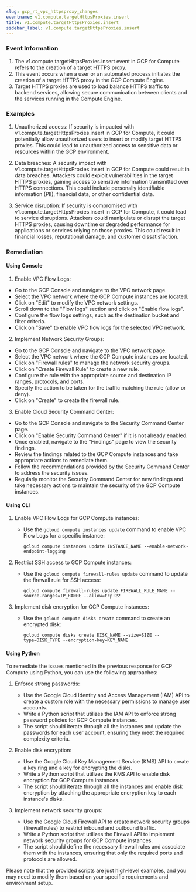 ```yaml
--- 
slug: gcp_rt_vpc_httpsproxy_changes
eventname: v1.compute.targetHttpsProxies.insert
title: v1.compute.targetHttpsProxies.insert
sidebar_label: v1.compute.targetHttpsProxies.insert
---
```

                       
### Event Information

1. The v1.compute.targetHttpsProxies.insert event in GCP for Compute refers to the creation of a target HTTPS proxy. 
2. This event occurs when a user or an automated process initiates the creation of a target HTTPS proxy in the GCP Compute Engine. 
3. Target HTTPS proxies are used to load balance HTTPS traffic to backend services, allowing secure communication between clients and the services running in the Compute Engine.


### Examples

1. Unauthorized access: If security is impacted with v1.compute.targetHttpsProxies.insert in GCP for Compute, it could potentially allow unauthorized users to insert or modify target HTTPS proxies. This could lead to unauthorized access to sensitive data or resources within the GCP environment.

2. Data breaches: A security impact with v1.compute.targetHttpsProxies.insert in GCP for Compute could result in data breaches. Attackers could exploit vulnerabilities in the target HTTPS proxies, gaining access to sensitive information transmitted over HTTPS connections. This could include personally identifiable information (PII), financial data, or other confidential data.

3. Service disruption: If security is compromised with v1.compute.targetHttpsProxies.insert in GCP for Compute, it could lead to service disruptions. Attackers could manipulate or disrupt the target HTTPS proxies, causing downtime or degraded performance for applications or services relying on those proxies. This could result in financial losses, reputational damage, and customer dissatisfaction.

### Remediation

#### Using Console

1. Enable VPC Flow Logs:
- Go to the GCP Console and navigate to the VPC network page.
- Select the VPC network where the GCP Compute instances are located.
- Click on "Edit" to modify the VPC network settings.
- Scroll down to the "Flow logs" section and click on "Enable flow logs".
- Configure the flow logs settings, such as the destination bucket and filter criteria.
- Click on "Save" to enable VPC flow logs for the selected VPC network.

2. Implement Network Security Groups:
- Go to the GCP Console and navigate to the VPC network page.
- Select the VPC network where the GCP Compute instances are located.
- Click on "Firewall rules" to manage the network security groups.
- Click on "Create Firewall Rule" to create a new rule.
- Configure the rule with the appropriate source and destination IP ranges, protocols, and ports.
- Specify the action to be taken for the traffic matching the rule (allow or deny).
- Click on "Create" to create the firewall rule.

3. Enable Cloud Security Command Center:
- Go to the GCP Console and navigate to the Security Command Center page.
- Click on "Enable Security Command Center" if it is not already enabled.
- Once enabled, navigate to the "Findings" page to view the security findings.
- Review the findings related to the GCP Compute instances and take appropriate actions to remediate them.
- Follow the recommendations provided by the Security Command Center to address the security issues.
- Regularly monitor the Security Command Center for new findings and take necessary actions to maintain the security of the GCP Compute instances.

#### Using CLI

1. Enable VPC Flow Logs for GCP Compute instances:
   - Use the `gcloud compute instances update` command to enable VPC Flow Logs for a specific instance:
     ```
     gcloud compute instances update INSTANCE_NAME --enable-network-endpoint-logging
     ```

2. Restrict SSH access to GCP Compute instances:
   - Use the `gcloud compute firewall-rules update` command to update the firewall rule for SSH access:
     ```
     gcloud compute firewall-rules update FIREWALL_RULE_NAME --source-ranges=IP_RANGE --allow=tcp:22
     ```

3. Implement disk encryption for GCP Compute instances:
   - Use the `gcloud compute disks create` command to create an encrypted disk:
     ```
     gcloud compute disks create DISK_NAME --size=SIZE --type=DISK_TYPE --encryption-key=KEY_NAME
     ```

#### Using Python

To remediate the issues mentioned in the previous response for GCP Compute using Python, you can use the following approaches:

1. Enforce strong passwords:
   - Use the Google Cloud Identity and Access Management (IAM) API to create a custom role with the necessary permissions to manage user accounts.
   - Write a Python script that utilizes the IAM API to enforce strong password policies for GCP Compute instances.
   - The script should iterate through all the instances and update the passwords for each user account, ensuring they meet the required complexity criteria.

2. Enable disk encryption:
   - Use the Google Cloud Key Management Service (KMS) API to create a key ring and a key for encrypting the disks.
   - Write a Python script that utilizes the KMS API to enable disk encryption for GCP Compute instances.
   - The script should iterate through all the instances and enable disk encryption by attaching the appropriate encryption key to each instance's disks.

3. Implement network security groups:
   - Use the Google Cloud Firewall API to create network security groups (firewall rules) to restrict inbound and outbound traffic.
   - Write a Python script that utilizes the Firewall API to implement network security groups for GCP Compute instances.
   - The script should define the necessary firewall rules and associate them with the instances, ensuring that only the required ports and protocols are allowed.

Please note that the provided scripts are just high-level examples, and you may need to modify them based on your specific requirements and environment setup.


 